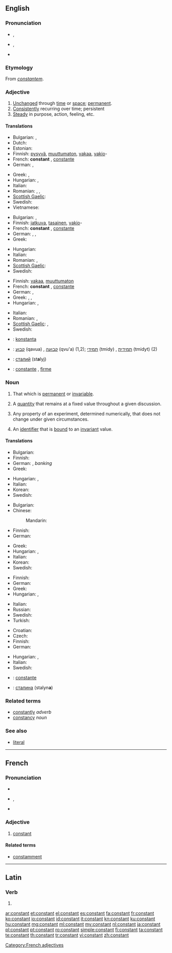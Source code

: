 ==English==

===Pronunciation===
* {{a|RP}} {{IPA|/ˈkɒnstənt/}}, {{SAMPA|/"kQnst@nt/}}
* {{a|US}} {{IPA|/ˈkɑnstənt/}}, {{SAMPA|/"kAnst@nt/}}
* {{audio|en-us-constant.ogg|Audio (US)}}

===Etymology===
From {{etyl|la}} ''[[constantem]]''.

===Adjective===
{{en-adj}}

# [[unchanged|Unchanged]] through [[time]] or [[space]]; [[permanent]].
# [[consistently|Consistently]] recurring over time; persistent
# [[steady|Steady]] in purpose, action, feeling, etc.

====Translations====
{{trans-top|unchanged through time}}
* Bulgarian: {{t|bg|постоянен}},  {{t|bg|неизменен}}
* Dutch: {{t+|nl|constant}}
* Estonian: {{t|et|püsiv}}
* Finnish: [[pysyvä]], [[muuttumaton]], [[vakaa]], [[vakio]]-
* French: '''constant''' {{m}}, [[constante]] {{f}}
* German: {{t+|de|beständig}}, {{t+|de|konstant}}
{{trans-mid}}
* Greek: {{t|el|συνεχής}},  {{t|el|μόνιμος}}
* Hungarian: {{t+|hu|állandó}}, {{t+|hu|változatlan}}
* Italian: {{t-|it|costante}}
* Romanian: {{t|ro|constant|m|n}}, {{t|ro|constantă|f}}, {{t|ro|neschimbat|m|n}}
* [[Scottish Gaelic]]: {{t|gd|seasmhach}}
* Swedish: {{t+|sv|konstant}}
* Vietnamese: {{t|vi|không thay đổi|xs=Vietnamese}}
{{trans-bottom}}

{{trans-top|consistently recurring over time}}
* Bulgarian: {{t|bg|постоянен}},  {{t|bg|непрекъснат}}
* Finnish: [[jatkuva]], [[tasainen]], [[vakio]]-
* French: '''constant''' {{m}}, [[constante]] {{f}}
* German: {{t+|de|regelmäßig}}, {{t+|de|ständig}}, {{t+|de|stetig}}
* Greek: {{t|el|συνεχής}}
{{trans-mid}}
* Hungarian: {{t+|hu|folytonos}}
* Italian: {{t-|it|costante}}
* Romanian: {{t|ro|constant|m|n}}, {{t|ro|constantă|f}}
* [[Scottish Gaelic]]: {{t-|gd|cunbhalach|xs=Scottish Gaelic}}
* Swedish: {{t+|sv|konstant}}
{{trans-bottom}}

{{trans-top|steady}}
* Finnish: [[vakaa]], [[muuttumaton]]
* French: '''constant''' {{m}}, [[constante]] {{f}}
* German: {{t+|de|konstant}}, {{t+|de|fest}}
* Greek: {{t+|el|σταθερός}},  {{t|el|συνεχής}},  {{t|el|συνεχής}}
* Hungarian: {{t|hu|állhatatos}}, {{t-|hu|kitartó}}
{{trans-mid}}
* Italian: {{t-|it|costante}}
* Romanian: {{t|ro|constant|m|n}}, {{t|ro|stabil|m}}
* [[Scottish Gaelic]]: {{t-|gd|cunbhalach|xs=Scottish Gaelic}}, {{t|gd|seasmhach}}
* Swedish: {{t+|sv|konstant}}
{{trans-bottom}}

{{checktrans-top}}
* {{ttbc|eo}}: [[konstanta]]
* {{ttbc|he}}: [[קבוע]] (qavua) {{m}}, [[קבועה]] (qvu'a) {{f}} (1,2); [[תמידי]] (tmidy) {{m}}, [[תמידית]] (tmidyt) {{f}} (2)
* {{ttbc|uk}}: [[сталий]] {{m}} (st'''a'''lyj)
* {{ttbc|es}}: [[constante]] {{m|f}}, [[firme]] {{m|f}}
{{trans-bottom}}

===Noun===
{{en-noun}}

# That which is [[permanent]] or [[invariable]].
# {{algebra}} A [[quantity]] that remains at a fixed value throughout a given discussion.
# {{science}} Any property of an experiment, determined numerically, that does not change under given circumstances.
# {{computing}} An [[identifier]] that is [[bound]] to an [[invariant]] value.

====Translations====
{{trans-top|that which is permanent or invariable}}
* Bulgarian: {{t|bg|постоянна величина|f}}
* Finnish: {{t+|fi|vakio}}
* German: {{t+|de|Konstante|f}}, {{t+|de|Fixwert|m}} ''banking''
* Greek: {{t+|el|σταθερά}}
{{trans-mid}}
* Hungarian: {{t+|hu|állandó}}, {{t-|hu|konstans}}
* Italian: {{t-|it|costante|f}}
* Korean: {{t|ko|변하지 않는 것|sc=Kore}}
* Swedish: {{t+|sv|konstant|c}}
{{trans-bottom}}

{{trans-top|algebra: quantity that remains fixed}}
* Bulgarian: {{t-|bg|константа|f}}
* Chinese:
*: Mandarin: {{t-|cmn|常量|tr=chángliàng|sc=Hani}}
* Finnish: {{t+|fi|vakio}}
* German: {{t+|de|Konstante|f}}
{{trans-mid}}
* Greek: {{t+|el|σταθερά|f}}
* Hungarian: {{t+|hu|állandó}}, {{t-|hu|konstans}}
* Italian: {{t-|it|costante|f}}
* Korean: {{t|ko|상수(常數)|sc=Kore}}
* Swedish: {{t+|sv|konstant|c}}
{{trans-bottom}}

{{trans-top|science: property that does not change}}
* Finnish: {{t+|fi|vakio}}
* German: {{t+|de|Konstante|f}}
* Greek: {{t+|el|σταθερά|f}}
* Hungarian: {{t+|hu|állandó}}, {{t-|hu|konstans}}
{{trans-mid}}
* Italian: {{t-|it|costante|f}}
* Russian: {{t+|ru|постоянная|f}}
* Swedish: {{t+|sv|konstant|c}}
* Turkish: {{t+|tr|sabit}}
{{trans-bottom}}

{{trans-top|identifier that is bound to an invariant value}}
* Croatian: {{t-|hr|konstanta|f}}
* Czech: {{t-|cs|konstanta|f}}
* Finnish: {{t+|fi|vakio}}
* German: {{t+|de|Konstante|f}}
{{trans-mid}}
* Hungarian: {{t+|hu|állandó}}, {{t-|hu|konstans}}
* Italian: {{t-|it|costante|f}}
* Swedish: {{t+|sv|konstant|c}}
{{trans-bottom}}

{{checktrans-top}}
* {{ttbc|fr}}: [[constante]] {{f}}
* {{ttbc|uk}}: [[сталина]] {{f}} (stalyn'''a''')
{{trans-bottom}}

===Related terms===
* [[constantly]] ''adverb''
* [[constancy]] ''noun''

===See also===
* {{computing}} [[literal]]

----

==French==

===Pronunciation===
* {{audio|Fr-constant.ogg|audio}}
* {{IPA|lang=fr|/kɔ̃s.tɑ̃/}}, {{SAMPA|/kO~s.tA~/}}
* {{homophones|constants|lang=fr}}

===Adjective===
{{fr-adj}}

# [[#Adjective|constant]]

====Related terms====
* [[constamment]]

[[Category:French adjectives]]

----

==Latin==

===Verb===
{{la-verb-form|cōnstant}}

# {{conjugation of|consto|cōnstō|3|p|pres|act|ind|lang=la}}

[[ar:constant]]
[[et:constant]]
[[el:constant]]
[[es:constant]]
[[fa:constant]]
[[fr:constant]]
[[ko:constant]]
[[io:constant]]
[[id:constant]]
[[it:constant]]
[[kn:constant]]
[[ku:constant]]
[[hu:constant]]
[[mg:constant]]
[[ml:constant]]
[[my:constant]]
[[nl:constant]]
[[ja:constant]]
[[pl:constant]]
[[pt:constant]]
[[ro:constant]]
[[simple:constant]]
[[fi:constant]]
[[ta:constant]]
[[te:constant]]
[[th:constant]]
[[tr:constant]]
[[vi:constant]]
[[zh:constant]]